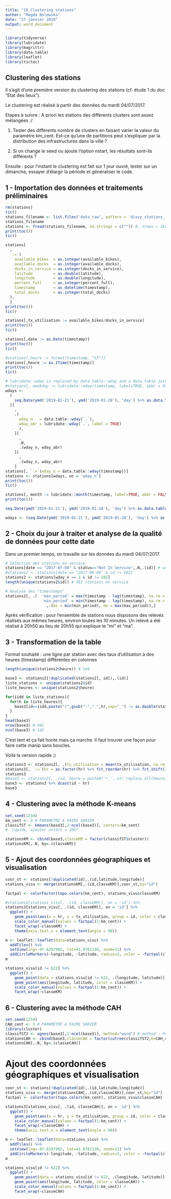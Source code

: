 ---
title: "10_Clustering stations"
author: "Magda Bolewska"
date: "17 janvier 2019"
output: word_document
---

```{r}
library(tidyverse)
library(lubridate)
library(magrittr)
library(data.table)
library(leaflet)
library(tictoc)
```

## Clustering des stations
Il s'agit d'une première version du clustering des stations (cf. étude 1 du doc "Etat des lieux").

Le clustering est réalisé à partir des données du mardi 04/07/2017.

Etapes à suivre : 
A priori les stations des différents clusters sont assez mélangées :/

1. Tester des différents nombre de clusters en faisant varier la valeur du paramètre km_cent.
Est-ce qu'une de partitions peut s'expliquer par la distribution des infrastructures dans la ville ?

2. Si on change le seed ou ajoute l'option nstart, les résultats sont-ils différents ?

Ensuite : pour l'instant le clustering est fait sur 1 jour ouvré, tester sur un dimanche, essayer d'élargir la période et généraliser le code.

## 1 - Importation des données et traitements préliminaires
```{r}
rm(stations)
tic()
stations_filename <- list.files('data_raw', pattern = 'divvy_stations_[0-9]{4}(_[0-9]{2}){2}_.*\\.csv', full.names = TRUE) %>% max()
stations_filename
stations <- fread(stations_filename, na.strings = c("")) #, nrows = 1E6)
print(toc())
tic()

stations[
  , 
  `:=`(
    available_bikes  = as.integer(available_bikes),
    available_docks  = as.integer(available_docks),
    docks_in_service = as.integer(docks_in_service),
    latitude         = as.double(latitude),
    longitude        = as.double(longitude),
    percent_full     = as.integer(percent_full),
    timestamp        = as_datetime(timestamp),
    total_docks      = as.integer(total_docks)
  ), 
  ]
print(toc())
tic()

stations[,tx_utilisation := available_bikes/docks_in_service]
print(toc())
tic()

stations[,date := as.Date(timestamp)]
print(toc())
tic()

#stations[,heure := format(timestamp, "%T")]
stations[,heure := as.ITime(timestamp)]
print(toc())
tic()

# lubridate::wday is replaced by data.table::wday and a data.table join for higher performance 
#stations[, weekday := lubridate::wday(timestamp, label=TRUE, abbr = FALSE)]
wdays <- 
  (
    seq.Date(ymd('2019-01-21'), ymd('2019-01-28'), 'day') %>% as.data.table()
  )[
    , 
    .(
      wday_n   = data.table::wday(`.`),
      wday_abr = lubridate::wday(`.`, label = TRUE)
      ),
    ][
      , 
      .N, 
      .(wday_n, wday_abr)
    ][
      , 
      .(wday_n, wday_abr)
    ]
stations[, `:=`(wday_n = data.table::wday(timestamp))]
stations <- stations[wdays, on = 'wday_n']
print(toc())
tic()

stations[, month := lubridate::month(timestamp, label=TRUE, abbr = FALSE)]
print(toc())
```
```{r}
seq.Date(ymd('2019-01-21'), ymd('2019-01-28'), 'day') %>% as.data.table() -> a

wdays <- (seq.Date(ymd('2019-01-21'), ymd('2019-01-28'), 'day') %>% as.data.table())[, .(wday_n = data.table::wday(`.`), wday_abr = lubridate::wday(`.`, label = TRUE)),][, .N , .(wday_n, wday_abr)][, .(wday_n, wday_abr)]

```

## 2 - Choix du jour à traiter et analyse de la qualité de données pour cette date
Dans un premier temps, on travaille sur les données du mardi 04/07/2017.
```{r}

# Sélection des stations en service
stations[date == "2017-07-04" & status=="Not In Service",.N,.(id)] # une seule station est concernée, id = 582
#stations2 <- stations[date == "2017-06-06" & id != 582]
stations2 <- stations[wday_n == 3 & id != 582]
length(unique(stations2$id)) # 581 stations en service

# Analyse des "timestamps"
stations2[, .(  'max_period' = max(timestamp - lag(timestamp), na.rm = TRUE),
                'min_period' = min(timestamp - lag(timestamp), na.rm = TRUE)),.(id)][
                  ,.(mi = min(min_period), ma = max(max_period)),]
```
Après vérification : pour l'ensemble de stations nous disposons des relevés réalisés aux mêmes heures, environ toutes les 10 minutes. Un relevé a été réalisé à 20h50 au lieu de 20h55 qui explique le "mi" et "ma".

## 3 - Transformation de la table
Format souhaité : une ligne par station avec des taux d'utilisation à des heures (timestamp) différentes en colonnes
```{r eval=FALSE}
length(unique(stations2$heure)) # 144 

base3 <- stations2[!duplicated(stations2[, id]),.(id)]
liste_stations <- unique(stations2$id)
liste_heures <- unique(stations2$heure)

for(iidd in liste_stations){
  for(h in liste_heures){
    base3[id==iidd,paste("r",gsub(":","_",h),sep="_") := as.double(stations2[id==iidd & heure==h,.(tx_utilisation)])]
  }
}
head(base3)
nrow(base3) # 581
ncol(base3) # 145
```
C'est lent et ça fait honte mais ça marche. Il faut trouver une façon pour faire cette manip sans boucles.

Voilà la version rapide ;)
```{r}
stations3 <- stations2[, .(tx_utilisation = mean(tx_utilisation, na.rm = TRUE)), .(id, hr = hour(timestamp))][hr > 6 | hr < 3]
stations3[, `:=`(hr = as.factor(hr) %>% fct_reorder(hr) %>% fct_shift(3))]
stations3
#base3 <- stations2[, .(id, heure = paste0('r_', str_replace_all(heure, ':', '_')), tx_utilisation)] %>% dcast(id~heure)
base3 <- stations3 %>% dcast(id ~ hr)
base3
```
## 4 - Clustering avec la méthode K-means
```{r}
set.seed(1234)
km_cent <- 3 # PARAMETRE A FAIRE VARIER
classifST <- kmeans(base3[,2:ncol(base3)], centers=km_cent) 
#  rapide, ajouter nstart = 100?

stationsKM <- cbind(base3,classeKM = factor(classifST$cluster))
stationsKM[,.N, by=.(classeKM)]
```

## 5 - Ajout des coordonnées géographiques et visualisation
```{r}
coor_st <- stations[!duplicated(id),.(id,latitude,longitude)]
stations_visu <- merge(stationsKM[,.(id,classeKM)],coor_st,by="id")

factpal <- colorFactor(topo.colors(km_cent), stations_visu$classeKM)
```

```{r}
#stations2[stations_visu[, .(id, classeKM)], on = 'id'] %>% 
stations3[stations_visu[, .(id, classeKM)], on = 'id'] %>% 
  ggplot() +
    geom_point(aes(x = hr, y = tx_utilisation, group = id, color = classeKM), alpha = .1) +
    scale_color_manual(values = factpal(1:km_cent)) +
    facet_wrap(~classeKM) +
    theme(axis.text.x = element_text(angle = 90))
```

```{r}
m <- leaflet::leaflet(data=stations_visu) %>%
  addTiles() %>%
  setView(lng=-87.6297982, lat=41.8781136, zoom=11) %>%
  addCircleMarkers(~longitude, ~latitude, radius=3, color = ~factpal(classeKM))
m
```

```{r}
stations_visu[id != 622] %>% 
  ggplot() +
    geom_point(data = stations_visu[id != 622, .(longitude, latitude)], aes(longitude, latitude), color = 'gray') +
    geom_point(aes(longitude, latitude, color = classeKM)) +
    scale_color_manual(values = factpal(1:km_cent)) +
    facet_wrap(~classeKM)
```

## 6 - Clustering avec la méthode CAH
```{r}
set.seed(1234)
CAH_cent <- 3 # PARAMETRE A FAIRE VARIER
library(cluster)
classifST2 <- agnes(base3[,2:ncol(base3)], method="ward") # method : PARAMETRE A FAIRE VARIER
stationsCAH <- cbind(base3,classeCAH = factor(cutree(classifST2,k=CAH_cent)))
stationsCAH[,.N, by=.(classeCAH)]
```

# Ajout des coordonnées géographiques et visualisation
```{r}
coor_st <- stations[!duplicated(id),.(id,latitude,longitude)]
stations_visu <- merge(stationsCAH[,.(id,classeCAH)],coor_st,by="id")
factpal <- colorFactor(topo.colors(km_cent), stations_visu$classeCAH)
```

```{r} 
stations3[stations_visu[, .(id, classeCAH)], on = 'id'] %>% 
  ggplot() +
    geom_point(aes(x = hr, y = tx_utilisation, group = id, color = classeCAH), alpha = .1) +
    scale_color_manual(values = factpal(1:km_cent)) +
    facet_wrap(~classeCAH) +
    theme(axis.text.x = element_text(angle = 90))
```

```{r}
m <- leaflet::leaflet(data=stations_visu) %>%
  addTiles() %>%
  setView(lng=-87.6297982, lat=41.8781136, zoom=11) %>%
  addCircleMarkers(~longitude, ~latitude, radius=3, color = ~factpal(classeCAH))
m
```

```{r}
stations_visu[id != 622] %>% 
  ggplot() +
    geom_point(data = stations_visu[id != 622, .(longitude, latitude)], aes(longitude, latitude), color = 'gray') +
    geom_point(aes(longitude, latitude, color = classeCAH)) +
    scale_color_manual(values = factpal(1:km_cent)) +
    facet_wrap(~classeCAH)
```

